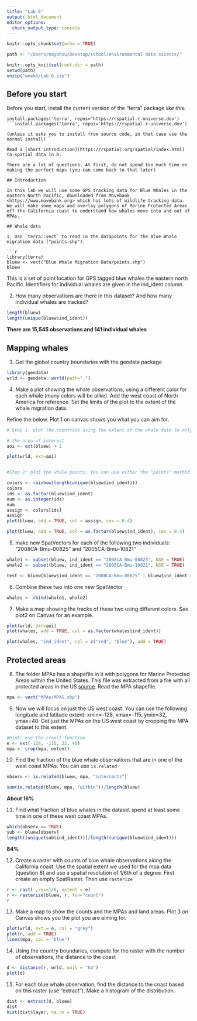 ```yaml
---
title: "Lab 6"
output: html_document
editor_options: 
  chunk_output_type: console
---
```


```r
knitr::opts_chunk$set(echo = TRUE)

path <- "/Users/mayahsu/Desktop/school/environmental data science/"

knitr::opts_knit$set(root.dir = path)
setwd(path)
unzip("week6/Lab 6.zip")
```

## Before you start

Before you start, install the current version of the "terra" package *like this:*

```
install.packages('terra', repos='https://rspatial.r-universe.dev')
```install.packages('terra', repos='https://rspatial.r-universe.dev')

(unless it asks you to install from source code, in that case use the normal install)

Read a [short introduction](https://rspatial.org/spatial/index.html) to spatial data in R.  

There are a lot of questions. At first, do not spend too much time on making the perfect maps (you can come back to that later)

## Introduction

In this lab we will use some GPS tracking data for Blue Whales in the eastern North Pacific, downloaded from Movebank <https://www.movebank.org> which has lots of wildlife tracking data. We will make some maps and overlay polygons of Marine Protected Areas off the California coast to understand how whales move into and out of MPAs.

## Whale data

1. Use `terra::vect` to read in the datapoints for the Blue Whale migration data ("points.shp"). 

```r
library(terra)
bluew <- vect("Blue Whale Migration Data/points.shp")
bluew
```

This is a set of point location for GPS tagged blue whales the eastern north Pacific. Identifiers for individual whales are given in the ind_ident column. 

2) How many observations are there in this dataset? And how many individual whales are tracked? 

```r
length(bluew)
length(unique(bluew$ind_ident))
```

**There are 15,545 observations and 141 individual whales**

## Mapping whales

3. Get the global country boundaries with the geodata package 

```r
library(geodata)
wrld <- geodata::world(path=".")
```


4. Make a plot showing the whale observations, using a different color for each whale (many colors will be alike). Add the west coast of North America for reference. Set the limits of the plot to the extent of the whale migration data. 

Refine the below. Plot 1 on canvas shows you what you can aim for.

```r
# Step 1. plot the countries using the extent of the whale data to only show the area of interest. 

# the area of interest
aoi <- ext(bluew) + 2

plot(wrld, ext=aoi)


#Step 2: plot the whale points. You can use either the "points" method or "plot( , add=TRUE)". The latter is easier for coloring, but you need to tell it not to add a legend.

colors <- rainbow(length(unique(bluew$ind_ident)))
colors
ids <- as.factor(bluew$ind_ident)
num <- as.integer(ids)
num
assign <- colors[ids]
assign
plot(bluew, add = TRUE, col = assign, cex = 0.4)

plot(bluew, add = TRUE, col = as.factor(bluew$ind_ident), cex = 0.4)
```

5) make new SpatVectors for each of the following two individuals: "2008CA-Bmu-00825" and "2005CA-Bmu-10821"

```r
whale1 <- subset(bluew, ind_ident == "2008CA-Bmu-00825", NSE = TRUE)
whale2 <- subset(bluew, ind_ident == "2005CA-Bmu-10821", NSE = TRUE)

test <- bluew[bluew$ind_ident == "2008CA-Bmu-00825" | bluew$ind_ident == "2005CA-Bmu-10821", ]
```

6) Combine these two into one new SpatVector 

```r
whales <- rbind(whale1, whale2)
```


7) Make a map showing the tracks of these two using different colors. See plot2 on Canvas for an example.

```r
plot(wrld, ext=aoi)
plot(whales, add = TRUE, col = as.factor(whales$ind_ident))

plot(whales, "ind_ident", col = c("red", "blue"), add = TRUE)

```

## Protected areas

8) The folder MPAs has a shapefile in it with polygons for Marine Protected Areas within the United States. This file was extracted from a file with all protected areas in the US [source](https://www.protectedplanet.net). Read the MPA shapefile. 

```r
mpa <- vect("MPAs/MPAS.shp")
```

9) Now we will focus on just the US west coast. You can use the following longitude and latitude extent: xmin=-128, xmax=-115, ymin=32, ymax=40. Get just the MPAs on the US west coast by cropping the MPA dataset to this extent.

```r
#Hint: use the crop() function
e <- ext(-128, -115, 32, 40)
mpa <- crop(mpa, extent)
```

10) Find the fraction of the blue whale observations that are in one of the west coast MPAs. You can use `is.related`

```r
observ <- is.related(bluew, mpa, "intersects")

sum(is.related(bluew, mpa, "within"))/length(bluew)
```

**About 16%**

11) Find what fraction of blue whales in the dataset spend at least some time in one of these west coast MPAs. 

```r
which(observ == TRUE)
sub <- bluew[observ]
length((unique(sub$ind_ident)))/length((unique(bluew$ind_ident)))
```

**84%**

12. Create a raster with counts of blue whale observations along the California coast. Use the spatial extent we used for the mpa data (question 8) and use a spatial resolution of 1/6th of a degree. First create an empty SpatRaster. Then use `rasterize`

```r
r <- rast( ,res=1/6, extent = e)
r <- rasterize(bluew, r, fun="count")
r
```

13. Make a map to show the counts and the MPAs and land areas. Plot 3 on Canvas shows you the plot you are aiming for. 

```r
plot(wrld, ext = e, col = "grey")
plot(r, add = TRUE) 
lines(mpa, col = "blue")
```

14) Using the country boundaries, compute for the raster with the number of observations, the distance to the coast

```r
d <- distance(r, wrld, unit = "km")
plot(d)
```

15) For each blue whale observation, find the distance to the coast based on this raster (use "extract"). Make a histogram of the distribution. 

```r
dist <- extract(d, bluew)
dist
hist(dist$layer, na.rm = TRUE)
```

